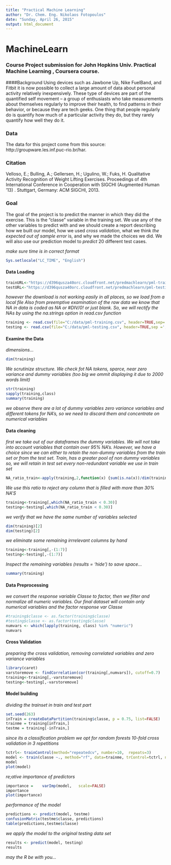 ```yaml
---
title: "Practical Machine Learning"
author: "Dr. Chem. Eng. Nikolaos Fotopoulos"
date: "Sunday, April 26, 2015"
output: html_document
---
```


# MachineLearn
### Course Project submission for John Hopkins Univ. Practical Machine Learning , Coursera course. 

####Background
Using devices such as Jawbone Up, Nike FuelBand, and Fitbit it is now possible to collect a large amount of data about personal activity relatively inexpensively. These type of devices are part of the quantified self movement – a group of enthusiasts who take measurements about themselves regularly to improve their health, to find patterns in their behavior, or because they are tech geeks. One thing that people regularly do is quantify how much of a particular activity they do, but they rarely quantify how well they do it.  

### Data 

The data for this project come from this source: http://groupware.les.inf.puc-rio.br/har. 

### Citation
Velloso, E.; Bulling, A.; Gellersen, H.; Ugulino, W.; Fuks, H. Qualitative Activity Recognition of Weight Lifting Exercises. Proceedings of 4th International Conference in Cooperation with SIGCHI (Augmented Human '13) . Stuttgart, Germany: ACM SIGCHI, 2013.

### Goal 
The goal of the project is to predict the manner in which they did the exercise. This is the "classe" variable in the training set. We use any of the other variables to predict with and we should create a report describing how we built our model, how we used _cross validation_, what we think _the expected out of sample error_ is, and why we made the choices we did. We will also use our prediction model to _predict_ 20 different test cases. 

_make sure time is in correct format_
```r
Sys.setlocale("LC_TIME", "English")
```

#### Data Loading
```r
trainURL<-"https://d396qusza40orc.cloudfront.net/predmachlearn/pml-training.csv"
testURL<-"https://d396qusza40orc.cloudfront.net/predmachlearn/pml-testing.csv"
```

_however the download is not working easily in all places, so we load from a local file_
_Also from preemptive examination of the raw data we know that NA in data is coded as NA or #DIV/0! or just blank. So, we will rectify the NAs by using the na.strings option in read.csv function_   

```r
training <- read.csv(file="C:/data/pml-training.csv", header=TRUE,sep=',',na.strings=c("NA","#DIV/0!",""))
testing <- read.csv(file="C:/data/pml-testing.csv", header=TRUE,sep =',',na.strings=c("NA","#DIV/0!",""))
```

#### Examine the Data

_dimensions..._
```r
dim(training)
```

_We scrutinize structure. We check fot NA tokens, sparce, near zero variance and dummy variables (too big we ommit displaying it due to 2000 words limit)_
``` r
str(training)
sapply(training,class)
summary(training)
```

_we observe there are a lot of dummy variables zero variance variables and different tokens for NA's, so we need to discard them and concentrate on numerical variables_


#### Data cleaning

_first we take out of our dataframes the dummy variables. We will not take into account variables that contain over 95% NA's. However, we have a choice since we can either to retain the non-dummy variables from the train set or from the test set. Train, has a greater pool of non dummy variables so, we will retain in test set every non-redundant variable we use in train set_
```r
NA_ratio_train<-apply(training,2,function(x) {sum(is.na(x))/dim(training)[1]})
```

_We use this ratio to reject any column that is filled with more than 30% NA'S_

```r
training<-training[,which(NA_ratio_train < 0.30)]
testing<-testing[,which(NA_ratio_train < 0.30)]
```

_we verify that we have the same number of variables selected_
```r
dim(training)[2]
dim(testing)[2]
```

_we eliminate some remaining irrrelevant columns by hand_

```r
training<-training[,-(1:7)]
testing<-testing[,-(1:7)]
```

_Inspect the remaining variables (results = 'hide') to save space..._ 
```r
summary(training)
```


#### Data Preprocessing

_we convert the response variable Classe to factor, then we filter and normalize all numeric variables. Our final dataset will contain only numerical variables and the factor response var Classe_

```r
#training$classe <- as.factor(training$classe)
#testing$classe <- as.factor(testing$classe)
numvars <- which(lapply(training, class) %in% "numeric")
numvars
```

#### Cross Validation
_preparing the cross validation, removing correlated variables and zero variance variables_

```r
library(caret)
varstoremove <- findCorrelation(cor(training[,numvars]), cutoff=0.7)
training<-training[,-varstoremove]
testing<-testing[,-varstoremove]
```


#### Model building
_dividing the trainset in train and test part_

```r
set.seed(263)
inTrain = createDataPartition(training$classe, p = 0.75, list=FALSE)
trainme = training[inTrain,]
testme = training[-inTrain,]
```

_since its a classification problem we opt for random forests 10-fold  cross	validation in	3 repetitions_

```r
tctrl<- trainControl(method="repeatedcv", number=10,  repeats=3)
model <- train(classe ~., method="rf", data=trainme, trControl=tctrl, number=5, ntree=501)
model
plot(model)
```

_re;ative importance of predictors_

```r
importance =	varImp(model,	scale=FALSE)
importance
plot(importance)
```

_performance of the model_

```r
predictions <- predict(model, testme)
confusionMatrix(testme$classe, predictions)
table(predictions,testme$classe)
```

_we apply the model to the original testing data set_

```r
results <- predict(model, testing)
results
```


_may the R be with you..._
